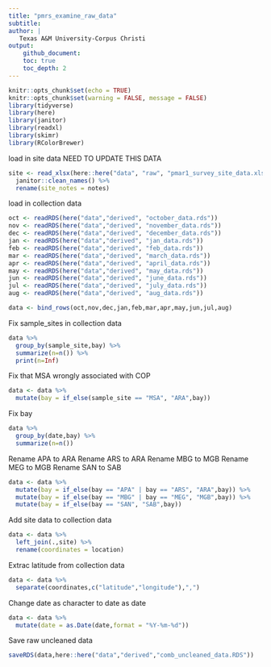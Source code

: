 ```yaml
---
title: "pmrs_examine_raw_data"
subtitle:
author: |
   Texas A&M University-Corpus Christi
output:
    github_document:
    toc: true
    toc_depth: 2
---
```


```r
knitr::opts_chunk$set(echo = TRUE)
knitr::opts_chunk$set(warning = FALSE, message = FALSE) 
library(tidyverse)
library(here)
library(janitor)
library(readxl)
library(skimr)
library(RColorBrewer)
```

load in site data  NEED TO UPDATE THIS DATA 

```r
site <- read_xlsx(here::here("data", "raw", "pmar1_survey_site_data.xlsx")) %>%
  janitor::clean_names() %>%
  rename(site_notes = notes)
```

load in collection data

```r
oct <- readRDS(here("data","derived", "october_data.rds"))
nov <- readRDS(here("data","derived", "november_data.rds"))
dec <- readRDS(here("data","derived", "december_data.rds"))
jan <- readRDS(here("data","derived", "jan_data.rds"))
feb <- readRDS(here("data","derived", "feb_data.rds"))
mar <- readRDS(here("data","derived", "march_data.rds"))
apr <- readRDS(here("data","derived", "april_data.rds"))
may <- readRDS(here("data","derived", "may_data.rds"))
jun <- readRDS(here("data","derived", "june_data.rds"))
jul <- readRDS(here("data","derived", "july_data.rds"))
aug <- readRDS(here("data","derived", "aug_data.rds"))

data <- bind_rows(oct,nov,dec,jan,feb,mar,apr,may,jun,jul,aug)
```

Fix sample_sites in collection data

```r
data %>%
  group_by(sample_site,bay) %>%
  summarize(n=n()) %>%
  print(n=Inf)
```

Fix that MSA wrongly associated with COP

```r
data <- data %>%
  mutate(bay = if_else(sample_site == "MSA", "ARA",bay))
```


Fix bay

```r
data %>%
  group_by(date,bay) %>%
  summarize(n=n())
```

Rename APA to ARA
Rename ARS to ARA
Rename MBG to MGB
Rename MEG to MGB
Rename SAN to SAB

```r
data <- data %>%
  mutate(bay = if_else(bay == "APA" | bay == "ARS", "ARA",bay)) %>%
  mutate(bay = if_else(bay == "MBG" | bay == "MEG", "MGB",bay)) %>%
  mutate(bay = if_else(bay == "SAN", "SAB",bay))
```

Add site data to collection data

```r
data <- data %>%
  left_join(.,site) %>%
  rename(coordinates = location)
```


Extrac latitude from collection data

```r
data <- data %>%
  separate(coordinates,c("latitude","longitude"),",")
```

Change date as character to date as date

```r
data <- data %>%
  mutate(date = as.Date(date,format = "%Y-%m-%d"))
```

Save raw uncleaned data

```r
saveRDS(data,here::here("data","derived","comb_uncleaned_data.RDS"))
```

```r

```

